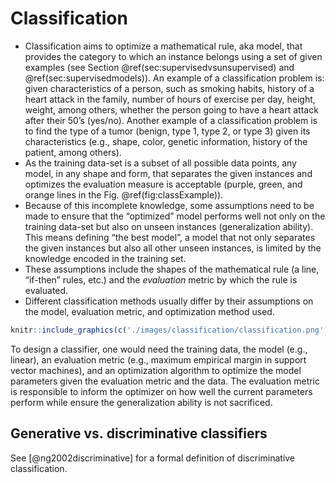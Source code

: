 # Classification {#sec:classification}

* Classification aims to optimize a mathematical rule, aka model, that provides the category to which an instance belongs using a set of given examples (see Section \@ref(sec:supervisedvsunsupervised) and \@ref(sec:supervisedmodels)). An example of a classification problem is: given characteristics of a person, such as smoking habits, history of a heart attack in the family, number of hours of exercise per day, height, weight, among others, whether the person going to have a heart attack after their 50's (yes/no). Another example of a classification problem is to find the type of a tumor (benign, type 1, type 2, or type 3) given its characteristics (e.g., shape, color, genetic information, history of the patient, among others). 
* As the training data-set is a subset of all possible data points, any model, in any shape and form, that separates the given instances and optimizes the evaluation measure is acceptable (purple, green, and orange lines in the Fig. \@ref(fig:classExample)).
* Because of this incomplete knowledge, some assumptions need to be made to ensure that the "optimized" model performs well not only on the training data-set but also on unseen instances (generalization ability). This means defining "the best model", a model that not only separates the given instances but also all other unseen instances, is limited by the knowledge encoded in the training set. 
* These assumptions include the shapes of the mathematical rule (a line, "if-then" rules, etc.) and the *evaluation* metric by which the rule is evaluated.
* Different classification methods usually differ by their assumptions on the model, evaluation metric, and optimization method used.


```r
knitr::include_graphics(c('./images/classification/classification.png', './images/classification/classification_.png'))
```


To design a classifier, one would need the training data, the model (e.g., linear), an evaluation metric (e.g., maximum empirical margin in support vector machines), and an optimization algorithm to optimize the model parameters given the evaluation metric and the data. The evaluation metric is responsible to inform the optimizer on how well the current parameters perform while ensure the generalization ability is not sacrificed. 


## Generative vs. discriminative classifiers

See [@ng2002discriminative] for a formal definition of discriminative classification. 
